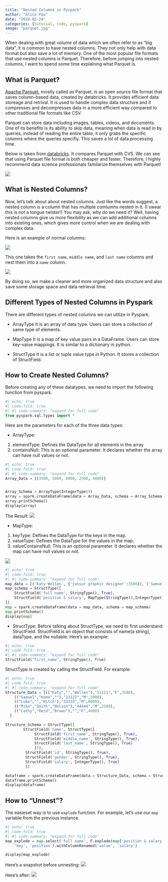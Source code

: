 ```yaml
---
title: "Nested Columns in Pyspark"
author: "Alice Pao"
date: "2024-02-24"
categories: [tutorial, code, pyspark]
image: "parquet.jpg"
---
```


When dealing with great volume of data which we often refer to as "big data", it is common to have nested columns. They not only help with data format but also save a lot of memory. One of the most popular file formats that use nested columns is Parquet. Therefore, before jumping into nested columns, I want to spend some time explaining what Parquet is. 


## What is Parquet? 
[Apache Parquet](https://www.databricks.com/glossary/what-is-parquet), mostly called as Parquet, is an open source file format that saves column-based data, created by databricks. It provides efficient data storeage and retrival. It is used to handle complex data structure and it compresses and decompresses data in a more efficient way compared to other traditional file formats like CSV. 

Parquet can store data including images, tables, videos, and documents. One of its benefits is its ability to skip data, meaning when data is read in by queries, instead of reading the entire table, it only grabs the specific columns where the queries specifiy. This saves a lot of data processing time. 

Below is taken from [databricks](https://www.databricks.com/glossary/what-is-parquet). It compares Parquet with CVS. We can see that using Parquet file format is both cheaper and faster. Therefore, I highly recommend data science professionals familarize themselves with Parquet! 

![](parquet_vs_cvs.png)


## What is Nested Columns? 
Now, let's talk about about nested columns. Just like the words suggest, a nested column is a column that has multiple comlumns nested in it. (I swear this is not a tongue twister!) You may ask, why do we need it? Well, having nested columns give us more flexibility as we can add additional columns into existing ones, which gives more control when we are dealing with complex data. 

Here is an example of normal columns: 

![](normal%20column.png)


This one takes the `first name`, `middle name`, and `last name` columns and nest them into a `name` column. 

![](nested_columns.png)

By doing so, we make a cleaner and more organized data structure and also save some storage space and data retrieval time. 


## Different Types of Nested Columns in Pyspark
There are different types of nested columns we can utilize in Pyspark. 

* ArrayType
It is an array of data type. Users can store a collection of same type of elements. 

* MapType
It is a map of key value pairs in a DataFrame. Users can store key-value mappings. It is similar to a dictionary in python. 

* StructType
It is a list or tuple value type in Python. It stores a collection of StructField. 

## How to Create Nested Columns? 

Before creating any of these datatypes, we need to import the following function from pyspark. 

```python
#| echo: true
#| code-fold: true
#| #| code-summary: "expand for full code"
from pyspark.sql.types import *
```

Here are the parameters for each of the three data types: 

* ArrayType: 
1. elementType: Defines the DataType for all elements in the array
2. containsNull: This is an optional parameter. It declares whether the array can have null values or not. 
```python
#| echo: true
#| code-fold: true
#| #| code-summary: "expand for full code"
Array_Data = [(3500, 5000, 8000, 2500, 4000)]


Array_Schema = ArrayType(IntegerType())
array = spark.createDataFrame(data = Array_Data, schema = Array_Schema)	
array.printSchema()	
display(array)	

```

The Result: 
![](array_example.png)


* MapType: 
1. keyType: Defines the DataType for the keys in the map. 
2. valueType: Defines the DataType for the values in the map. 
3. valueContainsNull: This is an optional parameter. It declares whether the map can have null values or not. 

![](unnest_before.png)

```python
#| echo: true
#| code-fold: true
#| #| code-summary: "expand for full code"
map_data = [('Katy Wellen', {'junior graphic designer':3500}), ('Samuel Komo', {'junior data analyst':5000}), ('Luke Hitch', {'senior data analyst':8000}), ('Mike Nelson', {'office assistant':2500}), ('Cathy Reid', {'project manager':4000})]
map_schema = StructType([
    StructField('full name', StringType(), True),
    StructField('position & salary', MapType(StringType(),IntegerType()),True)
])
map = spark.createDataFrame(data = map_data, schema = map_schema)	
map.printSchema()	
display(map)
```

* StructType: 
Before talking about StructType, we need to first understand StructField. StructField is an object that consists of name(a string), dataType, and the nullable. Here's an example: 

```python
#| echo: true
#| code-fold: true
#| #| code-summary: "expand for full code"
StructField("first_name", StringType(), True)
```

StructType is created by calling the StructField. For example: 

```python
#| echo: true
#| code-fold: true
#| #| code-summary: "expand for full code"
Structure_Data = [(("Katy","","Wellen"),"11111","F",3500),	
    (("Samuel","Komo",""),"22222","M",5000),	
    (("Luke","","Hitch"),"33333","M",8000),	
    (("Mike","Smith","Nelson"),"44444","M",2500),	
    (("Cathy","Reid","Brown"),"","F",4000)	
  ]	

Structure_Schema = StructType([	
        StructField('name', StructType([	
             StructField('first_name', StringType(), True),	
             StructField('middle_name', StringType(), True),	
             StructField('last_name', StringType(), True)	
             ])),	
         StructField('id', StringType(), True),	
         StructField('gender', StringType(), True),	
         StructField('salary', IntegerType(), True)	
         ])

dataframe = spark.createDataFrame(data = Structure_Data, schema = Structure_Schema)
dataframe.printSchema()	
display(dataframe)	

```

## How to "Unnest"?

The easieset way is to use `explode` function. For example, let's use our `map` variable from the previous instance.

```python
#| echo: true
#| code-fold: true
#| #| code-summary: "expand for full code"
map_explode = map.select('full name', F.explode(map['position & salary'])).withColumnRenamed(
    'key', 'position').withColumnRenamed('value', 'salary')

display(map_explode)
```
Here's a snapshot before unnesting: 
![](unnest_before.png)


Here's after:
![](unnest_after.png)
